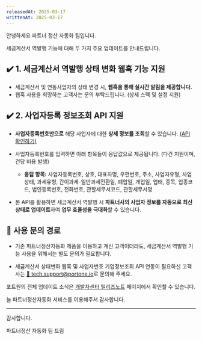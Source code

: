 ```yaml
---
releasedAt: 2025-03-17
writtenAt: 2025-03-17
---
```


안녕하세요 파트너 정산 자동화 팀입니다.

세금계산서 역발행 기능에 대해 두 가지 주요 업데이트를 안내드립니다.

## ✔️ 1. 세금계산서 역발행 상태 변화 웹훅 기능 지원

- 세금계산서 및 연동사업자의 상태 변경 시, **웹훅을 통해 실시간 알림을 제공합니다.**
- 웹훅 사용을 희망하는 고객사는 문의 부탁드립니다. (상세 스펙 및 설정 지원)

## ✔️ 2. 사업자등록 정보조회 API 지원

- **사업자등록번호만으로** 해당 사업자에 대한 **상세 정보를 조회**할 수 있습니다. [(API 확인하기)](/api/rest-v2/platform.company?v=v2#post%20%2Fb2b%2Fcompanies%2Fbusiness-info)

- 사업자등록번호를 입력하면 아래 항목들이 응답값으로 제공됩니다. (다건 지원이며, 건당 비용 발생)
  - **응답 항목:**
    사업자등록번호, 상호, 대표자명, 우편번호, 주소, 사업자유형, 사업상태, 과세유형, 간이과세-일반과세전환일, 폐업일, 개업일, 업태, 종목, 업종코드, 법인등록번호, 전화번호, 관할세무서코드, 관할세무서명

- 본 API를 활용하면 세금계산서 역발행 시 **파트너사의 사업자 정보를 자동으로 최신 상태로 업데이트**하여 **업무 효율성을 극대화**할 수 있습니다.

## 🔹 **사용 문의 경로**

- 기존 파트너정산자동화 제품을 이용하고 계신 고객이더라도, 세금계산서 역발행 기능 사용을 위해서는 별도 문의가 필요합니다.

- 세금계산서 상태변화 웹훅 및 사업자번호 기업정보조회 API 연동이 필요하신 고객사는
  [📩 tech.support@portone.io](mailto:tech.support@portone.io)로 문의해 주세요.

포트원의 전체 업데이트 소식은 [개발자센터 릴리즈노트](/release-notes) 페이지에서 확인할 수 있습니다.

늘 파트너정산자동화 서비스를 이용해주셔 감사합니다.

---

감사합니다.

파트너정산 자동화 팀 드림
